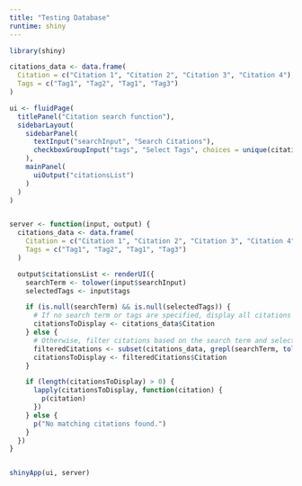 ```yaml
---
title: "Testing Database"
runtime: shiny
---
```


<style type="text/css">
.title {
  display: none;
}
img {
  border-radius: 200px 200px 200px 200px;
}

</style>

```r
library(shiny)

citations_data <- data.frame(
  Citation = c("Citation 1", "Citation 2", "Citation 3", "Citation 4"),
  Tags = c("Tag1", "Tag2", "Tag1", "Tag3")
)

ui <- fluidPage(
  titlePanel("Citation search function"),
  sidebarLayout(
    sidebarPanel(
      textInput("searchInput", "Search Citations"),
      checkboxGroupInput("tags", "Select Tags", choices = unique(citations_data$Tags), selected = unique(citations_data$Tags))
    ),
    mainPanel(
      uiOutput("citationsList")
    )
  )
)


server <- function(input, output) {
  citations_data <- data.frame(
    Citation = c("Citation 1", "Citation 2", "Citation 3", "Citation 4"),
    Tags = c("Tag1", "Tag2", "Tag1", "Tag3")
  )

  output$citationsList <- renderUI({
    searchTerm <- tolower(input$searchInput)
    selectedTags <- input$tags

    if (is.null(searchTerm) && is.null(selectedTags)) {
      # If no search term or tags are specified, display all citations
      citationsToDisplay <- citations_data$Citation
    } else {
      # Otherwise, filter citations based on the search term and selected tags
      filteredCitations <- subset(citations_data, grepl(searchTerm, tolower(Citation)) & (Tags %in% selectedTags))
      citationsToDisplay <- filteredCitations$Citation
    }

    if (length(citationsToDisplay) > 0) {
      lapply(citationsToDisplay, function(citation) {
        p(citation)
      })
    } else {
      p("No matching citations found.")
    }
  })
}


shinyApp(ui, server)

```



